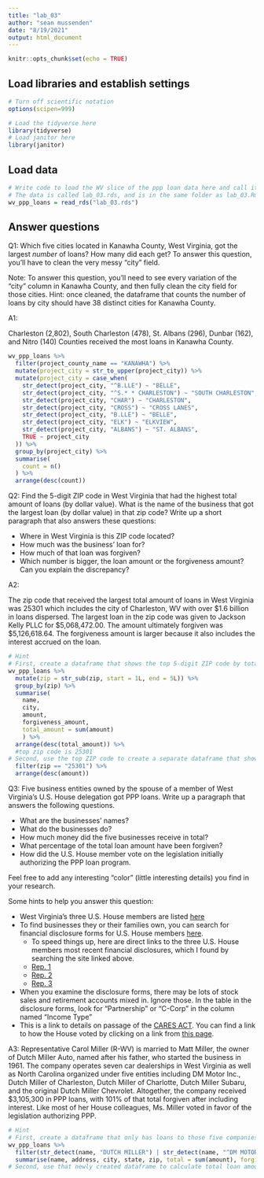 ```yaml
---
title: "lab_03"
author: "sean mussenden"
date: "8/19/2021"
output: html_document
---
```


```r
knitr::opts_chunk$set(echo = TRUE)
```

## Load libraries and establish settings
```r
# Turn off scientific notation
options(scipen=999)

# Load the tidyverse here
library(tidyverse)
# Load janitor here
library(janitor)
```

## Load data
```r
# Write code to load the WV slice of the ppp loan data here and call it wv_ppp_loans.
# The data is called lab_03.rds, and is in the same folder as lab_03.Rmd (this data notebook)
wv_ppp_loans = read_rds("lab_03.rds")


```

## Answer questions

Q1: Which five cities located in Kanawha County, West Virginia, got the largest _number_ of loans? How many did each get? To answer this question, you'll have to clean the very messy "city" field.

Note: To answer this question, you'll need to see every variation of the "city" column in Kanawha County, and then fully clean the city field for those cities. Hint: once cleaned, the dataframe that counts the number of loans by city should have 38 distinct cities for Kanawha County.

A1:

Charleston (2,802), South Charleston (478), St. Albans (296), Dunbar (162), and Nitro (140) Counties received the most loans in Kanawha County.

```r
wv_ppp_loans %>% 
  filter(project_county_name == "KANAWHA") %>% 
  mutate(project_city = str_to_upper(project_city)) %>% 
  mutate(project_city = case_when(
    str_detect(project_city, "^B.LLE") ~ "BELLE",
    str_detect(project_city, "^S.* * CHARLESTON") ~ "SOUTH CHARLESTON",
    str_detect(project_city, "CHAR") ~ "CHARLESTON",
    str_detect(project_city, "CROSS") ~ "CROSS LANES",
    str_detect(project_city, "B.LLE") ~ "BELLE",
    str_detect(project_city, "ELK") ~ "ELKVIEW",
    str_detect(project_city, "ALBANS") ~ "ST. ALBANS",
    TRUE ~ project_city
  )) %>% 
  group_by(project_city) %>% 
  summarise(
    count = n()
  ) %>% 
  arrange(desc(count))
```

Q2: Find the 5-digit ZIP code in West Virginia that had the highest total amount of loans (by dollar value). What is the name of the business that got the largest loan (by dollar value) in that zip code? Write up a short paragraph that also answers these questions:

* Where in West Virginia is this ZIP code located?
* How much was the business' loan for?
* How much of that loan was forgiven?
* Which number is bigger, the loan amount or the forgiveness amount? Can you explain the discrepancy?

A2:

The zip code that received the largest total amount of loans in West Virginia was 25301 which includes the city of Charleston, WV with over $1.6 billion in loans dispersed. The largest loan in the zip code was given to Jackson Kelly PLLC for $5,068,472.00. The amount ultimately forgiven was $5,126,618.64. The forgiveness amount is larger because it also includes the interest accrued on the loan.

```r
# Hint
# First, create a dataframe that shows the top 5-digit ZIP code by total dollar amount
wv_ppp_loans %>% 
  mutate(zip = str_sub(zip, start = 1L, end = 5L)) %>% 
  group_by(zip) %>% 
  summarise(
    name,
    city,
    amount,
    forgiveness_amount,
    total_amount = sum(amount)
    ) %>% 
  arrange(desc(total_amount)) %>% 
  #top zip code is 25301
# Second, use the top ZIP code to create a separate dataframe that shows the business with the biggest loan in that ZIP code.
  filter(zip == "25301") %>% 
  arrange(desc(amount))
```

Q3: Five business entities owned by the spouse of a member of West Virginia's U.S. House delegation got PPP loans. Write up a paragraph that answers the following questions.   

  * What are the businesses' names?
  * What do the businesses do?
  * How much money did the five businesses receive in total?
  * What percentage of the total loan amount have been forgiven?
  * How did the U.S. House member vote on the legislation initially authorizing the PPP loan program.

Feel free to add any interesting "color" (little interesting details) you find in your research.  

Some hints to help you answer this question:

* West Virginia's three U.S. House members are listed [here](https://www.govtrack.us/congress/members/WV#representatives)
* To find businesses they or their families own, you can search for financial disclosure forms for U.S. House members [here](https://disclosures-clerk.house.gov/PublicDisclosure/FinancialDisclosure#Search).
  * To speed things up, here are direct links to the three U.S. House members most recent financial disclosures, which I found by searching the site linked above.
  * [Rep. 1](https://disclosures-clerk.house.gov/public_disc/financial-pdfs/2020/10042042.pdf)
  * [Rep. 2](https://disclosures-clerk.house.gov/public_disc/financial-pdfs/2020/10040330.pdf)
  * [Rep. 3](https://disclosures-clerk.house.gov/public_disc/financial-pdfs/2020/10042734.pdf)
* When you examine the disclosure forms, there may be lots of stock sales and retirement accounts mixed in.  Ignore those. In the table in the disclosure forms, look for "Partnership" or "C-Corp" in the column named "Income Type"
* This is a link to details on passage of the [CARES ACT](https://www.congress.gov/bill/116th-congress/house-bill/748). You can find a link to how the House voted by clicking on a link from [this page](https://www.congress.gov/bill/116th-congress/house-bill/748/actions).

A3:
Representative Carol Miller (R-WV) is married to Matt Miller, the owner of Dutch Miller Auto, named after his father, who started the business in 1961. The company operates seven car dealerships in West Virginia as well as North Carolina organized under five entities including DM Motor Inc., Dutch Miller of Charleston, Dutch Miller of Charlotte, Dutch Miller Subaru, and the original Dutch Miller Chevrolet. Altogether, the company received $3,105,300 in PPP loans, with 101% of that total forgiven after including interest. Like most of her House colleagues, Ms. Miller voted in favor of the legislation authorizing PPP.

```r

# Hint
# First, create a dataframe that only has loans to those five companies
wv_ppp_loans %>% 
  filter(str_detect(name, "DUTCH MILLER") | str_detect(name, "^DM MOTOR")) %>% 
  summarise(name, address, city, state, zip, total = sum(amount), forgiven_percent = (sum(forgiveness_amount)/sum(amount)) * 100)
# Second, use that newly created dataframe to calculate total loan amount and percentage forgiven for those companies

```